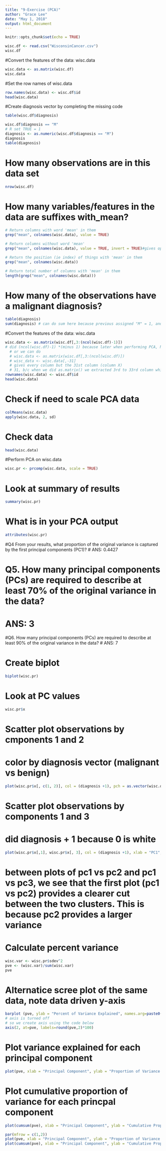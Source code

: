 ```yaml
---
title: "9-Exercise (PCA)"
author: "Grace Lee"
date: "May 1, 2018"
output: html_document
---
```


```r
knitr::opts_chunk$set(echo = TRUE)
```

```r
wisc.df <- read.csv("WisconsinCancer.csv")
wisc.df
```

#Convert the features of the data: wisc.data
```r
wisc.data <- as.matrix(wisc.df)
wisc.data
```

#Set the row names of wisc.data
```r
row.names(wisc.data) <- wisc.df$id
head(wisc.data)
```

#Create diagnosis vector by completing the missing code
```r
table(wisc.df$diagnosis)
```
```r
wisc.df$diagnosis == "M"
# R set TRUE = 1
diagnosis <- as.numeric(wisc.df$diagnosis == "M")
diagnosis
table(diagnosis)
```

# How many observations are in this data set
```r
nrow(wisc.df)
```

# How many variables/features in the data are suffixes with_mean?
```r
# Return columns with word 'mean' in them
grep("mean", colnames(wisc.data), value = TRUE)

# Return columns without word 'mean'
grep("mean", colnames(wisc.data), value = TRUE, invert = TRUE)#gives opposite of above code

# Return the position (ie index) of things with 'mean' in them
grep("mean", colnames(wisc.data))

# Return total number of columns with 'mean' in them
length(grep("mean", colnames(wisc.data)))
```

# How many of the observations have a malignant diagnosis?
```r
table(diagnosis)
sum(diagnosis) # can do sum here because previous assigned "M" = 1, and "B" = 0
```

#Convert the features of the data: wisc.data
```r
wisc.data <- as.matrix(wisc.df[,3:(ncol(wisc.df)-1)])
# did (ncol(wisc.df)-1) *(minus 1) because later when performing PCA, NA in the X column is not allowed
  # or we can do
  # wisc.data <- as.matrix(wisc.df[,3:(ncol(wisc.df)])
  # wisc_data <- wisc.data[,-31] 
  # gives every column but the 31st column (column X)
  # 31, b/c when we did as.matrix() we extracted 3rd to 33rd column which became 1st to        31st column in the new matrix
rownames(wisc.data) <- wisc.df$id
head(wisc.data)
```

# Check if need to scale PCA data
```r
colMeans(wisc.data)
apply(wisc.data, 2, sd)
```

# Check data
```r
head(wisc.data)
```

#Perform PCA on wisc.data
```r
wisc.pr <- prcomp(wisc.data, scale = TRUE)
```

# Look at summary of results
```r
summary(wisc.pr)
```

# What is in your PCA output
```r
attributes(wisc.pr)
```

#Q4 From your results, what proportion of the original variance is captured by the first principal components (PC1)?
# ANS: 0.4427

# Q5. How many principal components (PCs) are required to describe at least 70% of the original variance in the data?
# ANS: 3

#Q6. How many principal components (PCs) are required to describe at least 90% of the original variance in the data?
# ANS: 7

# Create biplot
```r
biplot(wisc.pr)
```

# Look at PC values
```r
wisc.pr$x
```

# Scatter plot observations by cmponents 1 and 2
# color by diagnosis vector (malignant vs benign)
```r
plot(wisc.pr$x[, c(1, 2)], col = (diagnosis +1), pch = as.vector(wisc.df$diagnosis),xlab = "PC1", ylab = "PC2")
```

# Scatter plot observations by components 1 and 3
# did diagnosis + 1 because 0 is white 
```r
plot(wisc.pr$x[,1], wisc.pr$x[, 3], col = (diagnosis +1), xlab = "PC1", ylab = "PC3")
```
# between plots of pc1 vs pc2 and pc1 vs pc3, we see that the first plot (pc1 vs pc2) provides a clearer cut between the two clusters. This is because pc2 provides a larger variance

# Calculate percent variance
```r
wisc.var <- wisc.pr$sdev^2
pve <- (wisc.var)/sum(wisc.var)
pve
```

# Alternatice scree plot of the same data, note data driven y-axis
```r
barplot (pve, ylab = "Percent of Variance Explained", names.arg=paste0("pc", 1:length(pve)), las=2, axes = FALSE, main = "Scree Plot")
# axis is turned off
# so we create axis using the code below
axis(2, at=pve, labels=round(pve,2)*100)
```

# Plot variance explained for each principal component
```r
plot(pve, xlab = "Principal Component", ylab = "Proportion of Variance Explained", ylim = c(0,1), type = "o")
```

# Plot cumulative proportion of variance for each princpal component
```r
plot(cumsum(pve), xlab = "Principal Component", ylab = "Cumulative Proportion of Variance Explained", ylim = c(0,1), type = "o")
```

```r
par(mfrow = c(1,2))
plot(pve, xlab = "Principal Component", ylab = "Proportion of Variance Explained", ylim = c(0,1), type = "o")
plot(cumsum(pve), xlab = "Principal Component", ylab = "Cumulative Proportion of Variance Explained", ylim = c(0,1), type = "o")
```

